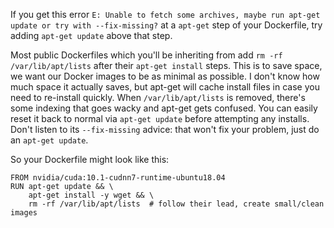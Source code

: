 

If you get this error `E: Unable to fetch some archives, maybe run apt-get update or try with --fix-missing?` at a `apt-get` step of your Dockerfile, try adding `apt-get update` above that step.

Most public Dockerfiles which you'll be inheriting from add `rm -rf /var/lib/apt/lists` after their `apt-get install` steps. This is to save space, we want our Docker images to be as minimal as possible. I don't know how much space it actually saves, but apt-get will cache install files in case you need to re-install quickly. When `/var/lib/apt/lists` is removed, there's some indexing that goes wacky and apt-get gets confused. You can easily reset it back to normal via `apt-get update` before attempting any installs. Don't listen to its `--fix-missing` advice: that won't fix your problem, just do an `apt-get update`.

So your Dockerfile might look like this:
```
FROM nvidia/cuda:10.1-cudnn7-runtime-ubuntu18.04
RUN apt-get update && \
    apt-get install -y wget && \
    rm -rf /var/lib/apt/lists  # follow their lead, create small/clean images
``` 